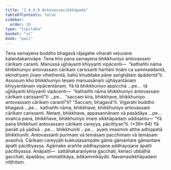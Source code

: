 ```yaml
---
title: "2.4.4.9 Antovassasikkhāpada"
tableOfContents: false
sidebar:
  order: 10
type: "tipitaka"
basket: "vi"
book: "paci"
---
```



<DynamicBreadcrumb />

<Division number="969" book="paci">

<Paragraph number="2974" book="paci">
Tena samayena buddho bhagavā rājagahe viharati veḷuvane kalandakanivāpe. Tena kho pana samayena bhikkhuniyo antovassaṃ cārikaṃ caranti. Manussā ujjhāyanti khiyyanti vipācenti—  “kathañhi nāma bhikkhuniyo antovassaṃ cārikaṃ carissanti haritāni tiṇāni ca sammaddantā, ekindriyaṃ jīvaṃ viheṭhentā, bahū khuddake pāṇe saṅghātaṃ āpādentā”ti.
</Paragraph>

<Paragraph number="2975" book="paci">
Assosuṃ kho bhikkhuniyo tesaṃ manussānaṃ ujjhāyantānaṃ khiyyantānaṃ vipācentānaṃ. Yā tā bhikkhuniyo appicchā …pe…  tā ujjhāyanti khiyyanti vipācenti—  “kathañhi nāma bhikkhuniyo antovassaṃ cārikaṃ carissantī”ti …pe…  “saccaṃ kira, bhikkhave, bhikkhuniyo antovassaṃ cārikaṃ carantī”ti? “Saccaṃ, bhagavā”ti. Vigarahi buddho bhagavā …pe…  kathañhi nāma, bhikkhave, bhikkhuniyo antovassaṃ cārikaṃ carissanti. Netaṃ, bhikkhave, appasannānaṃ vā pasādāya …pe…  evañca pana, bhikkhave, bhikkhuniyo imaṃ sikkhāpadaṃ uddisantu—
</Paragraph>

</Division>
<Division number="970" book="paci">

<Paragraph number="2976" book="paci">
<Emphasis>“Yā pana bhikkhunī antovassaṃ cārikaṃ careyya, pācittiyan”</Emphasis>ti. (*39*:<Emphasis>94</Emphasis>)
</Paragraph>

</Division>
<Division number="971" book="paci">

<Paragraph number="2977" book="paci">
<Emphasis>Yā panā</Emphasis>ti yā yādisā …pe…  <Emphasis>bhikkhunī</Emphasis>ti …pe…  ayaṃ imasmiṃ atthe adhippetā bhikkhunīti.
</Paragraph>

<Paragraph number="2978" book="paci">
<Emphasis>Antovassan</Emphasis>ti purimaṃ vā temāsaṃ pacchimaṃ vā temāsaṃ avasitvā.
</Paragraph>

<Paragraph number="2979" book="paci">
<Emphasis>Cārikaṃ careyyā</Emphasis>ti kukkuṭasampāte gāme gāmantare gāmantare āpatti pācittiyassa. Agāmake araññe addhayojane addhayojane āpatti pācittiyassa.
</Paragraph>

</Division>
<Division number="972" book="paci">

<Paragraph number="2980" book="paci">
Anāpatti—  sattāhakaraṇīyena gacchati, kenaci ubbāḷhā gacchati, āpadāsu, ummattikāya, ādikammikāyāti.

</Paragraph>
</Division>

<Paragraph number="2981" type="center" book="paci">
Navamasikkhāpadaṃ niṭṭhitaṃ.
</Paragraph>